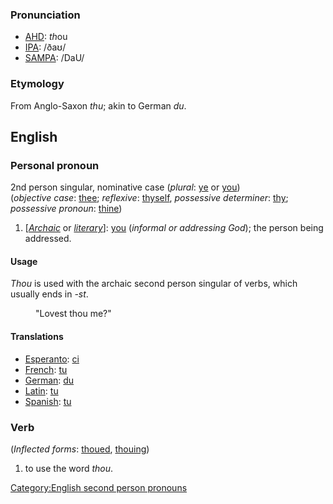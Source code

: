===Pronunciation===
*[[w:AHD|AHD]]: <i>th</i>ou
*[[w:IPA|IPA]]: /ðaʊ/
*[[w:SAMPA|SAMPA]]: /DaU/

===Etymology===
From Anglo-Saxon ''thu''; akin to German ''du''.

==English==

===Personal pronoun===
2nd person singular, nominative case (''plural'': [[ye]] or [[you]])<br>
(''objective case'': [[thee]]; ''reflexive'': [[thyself]], ''possessive determiner'': [[thy]]; ''possessive pronoun'': [[thine]])
#[''[[Archaic]]'' or ''[[literary]]'']: [[you]] (''informal or addressing God''); the person being addressed.

====Usage====
''Thou'' is used with the archaic second person singular of verbs, which usually ends in ''-st''.
: "Lovest thou me?"

====Translations====
*[[Esperanto]]: [[ci]]
*[[French]]: [[tu]]
*[[German]]: [[du]]
*[[Latin]]: [[tu]]
*[[Spanish]]: [[tu]]

===Verb===
(''Inflected forms'': [[thoued]], [[thouing]])
#to use the word ''thou''.

[[Category:English second person pronouns]]
